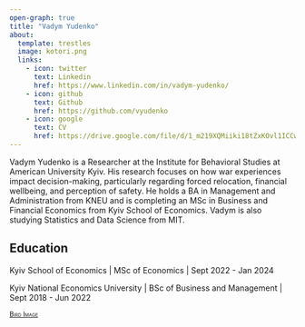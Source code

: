 ```yaml
---
open-graph: true
title: "Vadym Yudenko"
about:
  template: trestles
  image: kotori.png
  links:
    - icon: twitter
      text: Linkedin
      href: https://www.linkedin.com/in/vadym-yudenko/
    - icon: github
      text: Github
      href: https://github.com/vyudenko
    - icon: google
      text: CV
      href: https://drive.google.com/file/d/1_m219XQMiiki18tZxKOvl1ICCw9h1jRe/view?usp=sharing
---
```


Vadym Yudenko is a Researcher at the Institute for Behavioral Studies at American University Kyiv. His research focuses on how war experiences impact decision-making, particularly regarding forced relocation, financial wellbeing, and perception of safety. He holds a BA in Management and Administration from KNEU and is completing an MSc in Business and Financial Economics from Kyiv School of Economics. Vadym is also studying Statistics and Data Science from MIT.

## Education

Kyiv School of Economics \| MSc of Economics \| Sept 2022 - Jan 2024

Kyiv National Economics University \| BSc of Business and Management \| Sept 2018 - Jun 2022

~[[Bird\ Image]{.smallcaps}](https://lovepik.com/images/png-flying.html)~
